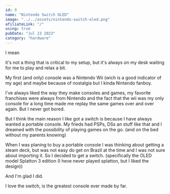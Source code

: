 ```yaml
---
id: 9
name: "Nintendo Switch OLED"
image: "../../assets/nintendo-switch-oled.png"
afiliateLink: "/"
using: true
pubDate: "Jul 23 2023"
category: "hardware"
---
```


I mean

it's not a thing that is critical to my setup, but it's always on my desk
waiting for me to play and relax a bit.

My first (and only) console was a Nintendo Wii (wich is a good indicator of my
age) and maybe because of nostalgia but I kinda Nintendo fanboy.

I've always liked the way they make consoles and games, my favorite franchises
were always from Nintendo and the fact that the wii was my only console for a
long time made me replay the same games over and over again. But I never got
bored.

But I think the main reason I like got a switch is because I have always wanted
a portable console. My frieds had PSPs, DSs an stuff like that and I dreamed
with the possibility of playing games on the go. (and on the bed without my
parents knowing)

When I was planing to buy a portable console I was thinking about getting a
steam deck, but was not easy do get on Brazil at the time and I was not sure
about importing it. So I decided to get a switch. (specifically the OLED model
Splatton 3 edition (I heve never played splatton, but I liked the design))

And I'm glad I did.

I love the switch, is the greatest console ever made by far.
